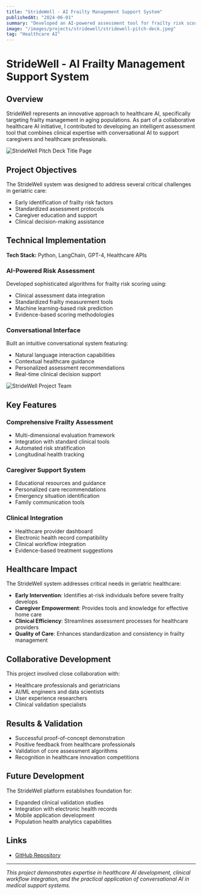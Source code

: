 ---
title: "StrideWell - AI Frailty Management Support System"
publishedAt: "2024-06-01"
summary: "Developed an AI-powered assessment tool for frailty risk scoring with conversational interface for caregiver support, addressing critical healthcare needs for aging populations."
image: "/images/projects/stridewell/stridewell-pitch-deck.jpeg"
tag: "Healthcare AI"
---

# StrideWell - AI Frailty Management Support System

## Overview

StrideWell represents an innovative approach to healthcare AI, specifically targeting frailty management in aging populations. As part of a collaborative healthcare AI initiative, I contributed to developing an intelligent assessment tool that combines clinical expertise with conversational AI to support caregivers and healthcare professionals.

![StrideWell Pitch Deck Title Page](/images/projects/stridewell/stridewell-pitch-deck.jpeg)

## Project Objectives

The StrideWell system was designed to address several critical challenges in geriatric care:
- Early identification of frailty risk factors
- Standardized assessment protocols
- Caregiver education and support
- Clinical decision-making assistance

## Technical Implementation

**Tech Stack:** Python, LangChain, GPT-4, Healthcare APIs

### AI-Powered Risk Assessment
Developed sophisticated algorithms for frailty risk scoring using:
- Clinical assessment data integration
- Standardized frailty measurement tools
- Machine learning-based risk prediction
- Evidence-based scoring methodologies

### Conversational Interface
Built an intuitive conversational system featuring:
- Natural language interaction capabilities
- Contextual healthcare guidance
- Personalized assessment recommendations
- Real-time clinical decision support

![StrideWell Project Team](/images/projects/stridewell/stridewell-team.jpeg)

## Key Features

### Comprehensive Frailty Assessment
- Multi-dimensional evaluation framework
- Integration with standard clinical tools
- Automated risk stratification
- Longitudinal health tracking

### Caregiver Support System
- Educational resources and guidance
- Personalized care recommendations
- Emergency situation identification
- Family communication tools

### Clinical Integration
- Healthcare provider dashboard
- Electronic health record compatibility
- Clinical workflow integration
- Evidence-based treatment suggestions

## Healthcare Impact

The StrideWell system addresses critical needs in geriatric healthcare:
- **Early Intervention**: Identifies at-risk individuals before severe frailty develops
- **Caregiver Empowerment**: Provides tools and knowledge for effective home care
- **Clinical Efficiency**: Streamlines assessment processes for healthcare providers
- **Quality of Care**: Enhances standardization and consistency in frailty management

## Collaborative Development

This project involved close collaboration with:
- Healthcare professionals and geriatricians
- AI/ML engineers and data scientists
- User experience researchers
- Clinical validation specialists

## Results & Validation

- Successful proof-of-concept demonstration
- Positive feedback from healthcare professionals
- Validation of core assessment algorithms
- Recognition in healthcare innovation competitions

## Future Development

The StrideWell platform establishes foundation for:
- Expanded clinical validation studies
- Integration with electronic health records
- Mobile application development
- Population health analytics capabilities

## Links

- [GitHub Repository](https://github.com/TangoMango223/llm_frality_model)

---

*This project demonstrates expertise in healthcare AI development, clinical workflow integration, and the practical application of conversational AI in medical support systems.*